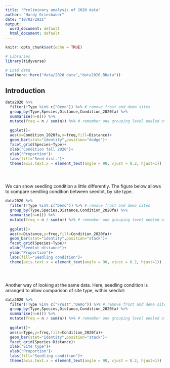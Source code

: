 ```yaml
---
title: "Preliminary analysis of 2020 data"
author: "Hardy Griesbauer"
date: "10/02/2021"
output:
  word_document: default
  html_document: default
---
```


```r
knitr::opts_chunk$set(echo = TRUE)

# Libraries
library(tidyverse)

# Load data
load(here::here("data/2020_data","data2020.RData"))

```

## Introduction



```r

data2020 %>% 
  filter(!Type %in% c("Demo")) %>% # remove frost and demo sites
  group_by(Type,Species,Distance,Condition_2020fa) %>% 
  summarise(n=n()) %>% 
  mutate(freq = n / sum(n)) %>% # remember one grouping level peeled off with each summarise
  
  ggplot()+
  aes(x=Condition_2020fa,y=freq,fill=Distance)+
  geom_bar(stat="identity",position="dodge")+
  facet_grid(Species~Type)+
  xlab("Condition fall 2020")+
  ylab("Proportion")+
  labs(fill="Seed dist.")+
  theme(axis.text.x = element_text(angle = 90, vjust = 0.2, hjust=1))





```

We can show seedling condition a little differently.  The figure below allows to compare seedling condition between seedlot, by site type.

```r

data2020 %>% 
  filter(!Type %in% c("Demo")) %>% # remove frost and demo sites
  group_by(Type,Species,Distance,Condition_2020fa) %>% 
  summarise(n=n()) %>% 
  mutate(freq = n / sum(n)) %>% # remember one grouping level peeled off with each summarise
  
  ggplot()+
  aes(x=Distance,y=freq,fill=Condition_2020fa)+
  geom_bar(stat="identity",position="stack")+
  facet_grid(Species~Type)+
  xlab("Seedlot distance")+
  ylab("Proportion")+
  labs(fill="Seedling condition")+
  theme(axis.text.x = element_text(angle = 90, vjust = 0.2, hjust=1))





```


Another way of looking at the same data.  Here, seedling condition is arranged to allow comparison of site type, within seedlot:

```r

data2020 %>% 
  filter(!Type %in% c("Frost","Demo")) %>% # remove frost and demo sites
  group_by(Type,Species,Distance,Condition_2020fa) %>% 
  summarise(n=n()) %>% 
  mutate(freq = n / sum(n)) %>% # remember one grouping level peeled off with each summarise
  
  ggplot()+
  aes(x=Type,y=freq,fill=Condition_2020fa)+
  geom_bar(stat="identity",position="stack")+
  facet_grid(Species~Distance)+
  xlab("Site type")+
  ylab("Proportion")+
  labs(fill="Seedling condition")+
  theme(axis.text.x = element_text(angle = 90, vjust = 0.2, hjust=1))





```
